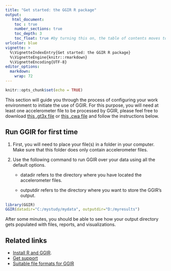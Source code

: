 ```yaml
---
title: "Get started: the GGIR R package"
output:
   html_document:
    toc : true
    number_sections: true
    toc_depth: 3
    toc_float: true #by turning this on, the table of contents moves to the left of the page.
urlcolor: blue
vignette: >
  %\VignetteIndexEntry{Get started: the GGIR R package}
  %\VignetteEngine{knitr::rmarkdown}
  %\VignetteEncoding{UTF-8}
editor_options:
  markdown:
    wrap: 72
---
```


```r
knitr::opts_chunk$set(echo = TRUE)
```

This section will guide you through the process of configuring your work
environment to initiate the use of GGIR. For this purpose, you will need
at least one accelerometer file to be processed by GGIR, please feel
free to download [this .gt3x file](https://www.dropbox.com/s/covfyj31sarfaw0/GGIR01.gt3x?dl=0) or [this .cwa file](https://github.com/wadpac/GGIR/issues/biobank.ctsu.ox.ac.uk/ukb/ukb/examples/accsamp.zip)
and follow the instructions below.

## Run GGIR for first time

1.  First, you will need to place your file(s) in a folder in your
    computer. Make sure that this folder does only contain accelerometer
    files.

2.  Use the following command to run GGIR over your data using all the
    default options.

    -   datadir refers to the directory where you have located the
        accelerometer files.

    -   outputdir refers to the directory where you want to store the
        GGIR’s output.

``` r
library(GGIR) 
GGIR(datadir="C:/mystudy/mydata", outputdir="D:/myresults")
```

After some minutes, you should be able to see how your output directory
gets populated with files, reports, and visualizations.

## Related links

-   [Install R and GGIR]().
-   [Get support]()
-   [Suitable file formats for GGIR]()
